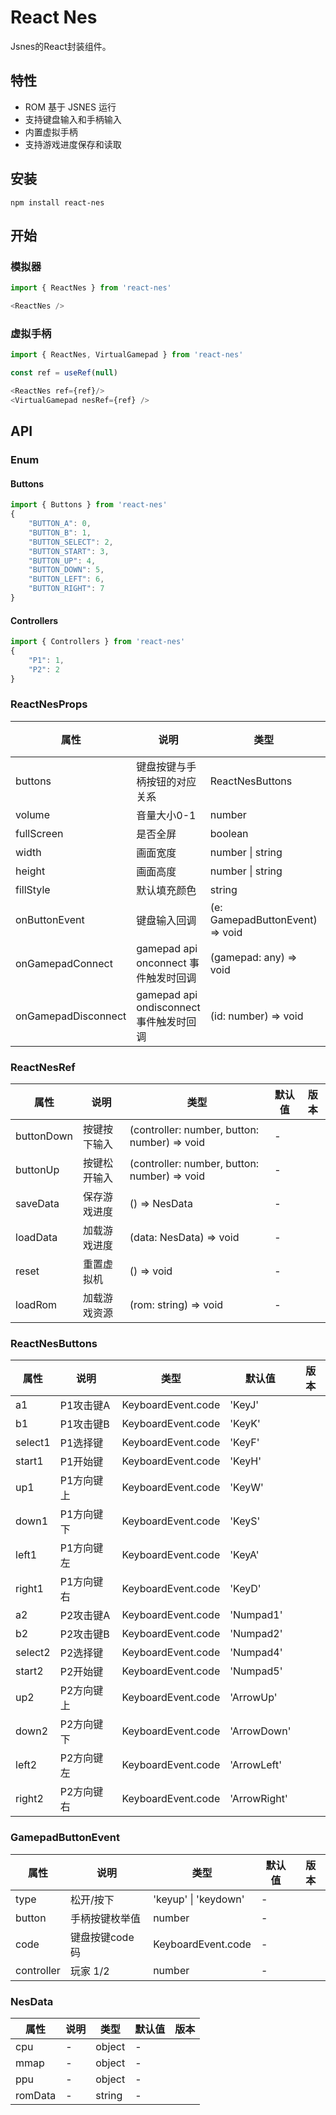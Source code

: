 
# React Nes
 
Jsnes的React封装组件。

## 特性
* ROM 基于 JSNES 运行
* 支持键盘输入和手柄输入
* 内置虚拟手柄
* 支持游戏进度保存和读取

## 安装

```shell
npm install react-nes
```

## 开始

### 模拟器

```js
import { ReactNes } from 'react-nes'
```

```js
<ReactNes />
```

### 虚拟手柄

```js
import { ReactNes, VirtualGamepad } from 'react-nes'
```
```js
const ref = useRef(null)
```
```js
<ReactNes ref={ref}/>
<VirtualGamepad nesRef={ref} />
```

## API

### Enum

#### Buttons
```js
import { Buttons } from 'react-nes'
{
    "BUTTON_A": 0,
    "BUTTON_B": 1,
    "BUTTON_SELECT": 2,
    "BUTTON_START": 3,
    "BUTTON_UP": 4,
    "BUTTON_DOWN": 5,
    "BUTTON_LEFT": 6,
    "BUTTON_RIGHT": 7
}
```
#### Controllers
```js
import { Controllers } from 'react-nes'
{
    "P1": 1,
    "P2": 2
}
```
### ReactNesProps

| 属性                | 说明                                    | 类型                            | 默认值 | 版本 |
| ------------------- | --------------------------------------- | ------------------------------- | ------ | ---- |
| buttons             | 键盘按键与手柄按钮的对应关系            | ReactNesButtons                 | -      |      |
| volume              | 音量大小0-1                             | number                          | 0.5    |      |
| fullScreen          | 是否全屏                                | boolean                         | false  |      |
| width               | 画面宽度                                    | number \| string                | 256    |      |
| height              | 画面高度                                    | number \| string                | 240    |      |
| fillStyle           | 默认填充颜色                            | string                          | #000   |      |
| onButtonEvent       | 键盘输入回调                            | (e: GamepadButtonEvent) => void | -      |      |
| onGamepadConnect    | gamepad api onconnect 事件触发时回调    | (gamepad: any) => void          | -      |      |
| onGamepadDisconnect | gamepad api ondisconnect 事件触发时回调 | (id: number) => void            | -      |      |

### ReactNesRef

| 属性    | 说明       | 类型               | 默认值     | 版本 |
| ------- | ---------- | ------------------ | ---------- | ---- |
| buttonDown | 按键按下输入 | (controller: number, button: number) => void | -      |      |
| buttonUp | 按键松开输入 | (controller: number, button: number) => void | -      |      |
| saveData | 保存游戏进度 | () => NesData | -            |      |
| loadData | 加载游戏进度 | (data: NesData) => void | -       |      |
| reset | 重置虚拟机 | () => void | -       |      |
| loadRom | 加载游戏资源 | (rom: string) => void | -       |      |

### ReactNesButtons
| 属性    | 说明       | 类型               | 默认值     | 版本 |
| ------- | ---------- | ------------------ | ---------- | ---- |
| a1      | P1攻击键A  | KeyboardEvent.code | 'KeyJ'       |      |
| b1      | P1攻击键B  | KeyboardEvent.code | 'KeyK'       |      |
| select1 | P1选择键   | KeyboardEvent.code | 'KeyF'       |      |
| start1  | P1开始键   | KeyboardEvent.code | 'KeyH'       |      |
| up1     | P1方向键上 | KeyboardEvent.code | 'KeyW'       |      |
| down1   | P1方向键下 | KeyboardEvent.code | 'KeyS'       |      |
| left1   | P1方向键左 | KeyboardEvent.code | 'KeyA'       |      |
| right1  | P1方向键右 | KeyboardEvent.code | 'KeyD'       |      |
| a2      | P2攻击键A  | KeyboardEvent.code | 'Numpad1'    |      |
| b2      | P2攻击键B  | KeyboardEvent.code | 'Numpad2'    |      |
| select2 | P2选择键   | KeyboardEvent.code | 'Numpad4'    |      |
| start2  | P2开始键   | KeyboardEvent.code | 'Numpad5'    |      |
| up2     | P2方向键上 | KeyboardEvent.code | 'ArrowUp'    |      |
| down2   | P2方向键下 | KeyboardEvent.code | 'ArrowDown'  |      |
| left2   | P2方向键左 | KeyboardEvent.code | 'ArrowLeft'  |      |
| right2  | P2方向键右 | KeyboardEvent.code | 'ArrowRight' |      |

### GamepadButtonEvent
| 属性       | 说明           | 类型                  | 默认值 | 版本 |
| ---------- | -------------- | --------------------- | ------ | ---- |
| type       | 松开/按下      | 'keyup' \| 'keydown'  | -      |      |
| button     | 手柄按键枚举值 | number                | -      |      |
| code       | 键盘按键code码 | KeyboardEvent.code    | -      |      |
| controller | 玩家 1/2       | number                | -      |      |

### NesData
| 属性    | 说明 | 类型   | 默认值 | 版本 |
| ------- | ---- | ------ | ------ | ---- |
| cpu     | -    | object | -      |      |
| mmap    | -    | object | -      |      |
| ppu     | -    | object | -      |      |
| romData | -    | string | -      |      |